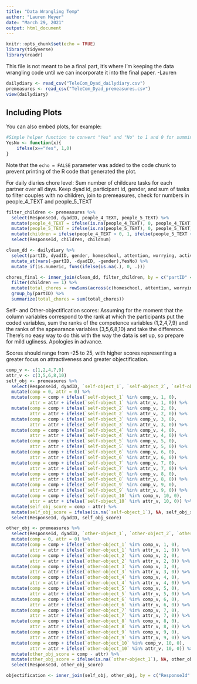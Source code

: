 ```yaml
---
title: "Data Wrangling Temp"
author: "Lauren Meyer"
date: "March 29, 2021"
output: html_document
---
```


```r
knitr::opts_chunk$set(echo = TRUE)
library(tidyverse)
library(readr)
```

This file is not meant to be a final part, it's where I'm keeping the data wrangling code until we can incorporate it into the final paper. -Lauren

```r
dailydiary <- read_csv("TeleCom_Dyad_dailydiary.csv")
premeasures <- read_csv("TeleCom_Dyad_premeasures.csv")
view(dailydiary)
```

## Including Plots

You can also embed plots, for example:

```r
#Simple helper function to convert "Yes" and "No" to 1 and 0 for summing
YesNo <- function(x){
    ifelse(x=="Yes", 1,0)
}
```

Note that the `echo = FALSE` parameter was added to the code chunk to prevent printing of the R code that generated the plot.


For daily diaries chore level: Sum number of childcare tasks for each partner over all days. Keep dyad id, participant id, gender, and sum of tasks
to filter couples with no children, join to premeasures, check for numbers in people_4_TEXT and people_5_TEXT

```r
filter_children <- premeasures %>%
  select(ResponseId, dyadID, people_4_TEXT, people_5_TEXT) %>%
  mutate(people_4_TEXT = ifelse(is.na(people_4_TEXT), 0, people_4_TEXT)) %>%
  mutate(people_5_TEXT = ifelse(is.na(people_5_TEXT), 0, people_5_TEXT)) %>%
  mutate(children = ifelse(people_4_TEXT > 0, 1, ifelse(people_5_TEXT > 0, 1, 0)), childnum = people_4_TEXT + people_5_TEXT, na.rm = TRUE) %>%
  select(ResponseId, children, childnum)

clean_dd <- dailydiary %>%
  select(partID, dyadID, gender, homeschool, attention, worrying, activities, clothes, sick, getting_up, put_to_bed, discipline, reading, playing, picking_up, hygiene, dressing, comforting, feeding) %>%
  mutate_at(vars(-partID, -dyadID, -gender),YesNo) %>%
  mutate_if(is.numeric, funs(ifelse(is.na(.), 0, .)))

chores_final <- inner_join(clean_dd, filter_children, by = c("partID" = "ResponseId")) %>%
  filter(children == 1) %>%
  mutate(total_chores = rowSums(across(c(homeschool, attention, worrying, activities, clothes, sick, getting_up, put_to_bed, discipline, reading, playing, picking_up, hygiene, dressing, comforting, feeding), na.rm = TRUE))) %>%
  group_by(partID) %>%
  summarize(total_chores = sum(total_chores))
```

Self- and Other-objectification scores: 
Assuming for the moment that the column variables correspond to the rank at which the participants put the coded variables, sum the ranks of the competence variables (1,2,4,7,9) and the ranks of the appearance variables (3,5,6,8,10) and take the difference. 
There's no easy way to do this with the way the data is set up, so prepare for mild ugliness. Apologies in advance. 

Scores should range from -25 to 25, with higher scores representing a greater focus on attractiveness and greater objectification. 

```r
comp_v <- c(1,2,4,7,9)
attr_v <- c(3,5,6,8,10)
self_obj <- premeasures %>%
  select(ResponseId, dyadID, `self-object_1`, `self-object_2`, `self-object_3`, `self-object_4`, `self-object_5`, `self-object_6`, `self-object_7`, `self-object_8`, `self-object_9`, `self-object_10`) %>%
  mutate(comp = 0, attr = 0) %>%
  mutate(comp = comp + ifelse(`self-object_1` %in% comp_v, 1, 0), 
         attr = attr + ifelse(`self-object_1` %in% attr_v, 1, 0)) %>%
  mutate(comp = comp + ifelse(`self-object_2` %in% comp_v, 2, 0), 
         attr = attr + ifelse(`self-object_2` %in% attr_v, 2, 0)) %>%
  mutate(comp = comp + ifelse(`self-object_3` %in% comp_v, 3, 0), 
         attr = attr + ifelse(`self-object_3` %in% attr_v, 3, 0)) %>%
  mutate(comp = comp + ifelse(`self-object_4` %in% comp_v, 4, 0), 
         attr = attr + ifelse(`self-object_4` %in% attr_v, 4, 0)) %>%
  mutate(comp = comp + ifelse(`self-object_5` %in% comp_v, 5, 0), 
         attr = attr + ifelse(`self-object_5` %in% attr_v, 5, 0)) %>%
  mutate(comp = comp + ifelse(`self-object_6` %in% comp_v, 6, 0), 
         attr = attr + ifelse(`self-object_6` %in% attr_v, 6, 0)) %>%
  mutate(comp = comp + ifelse(`self-object_7` %in% comp_v, 7, 0), 
         attr = attr + ifelse(`self-object_7` %in% attr_v, 7, 0)) %>%
  mutate(comp = comp + ifelse(`self-object_8` %in% comp_v, 8, 0), 
         attr = attr + ifelse(`self-object_8` %in% attr_v, 8, 0)) %>%
  mutate(comp = comp + ifelse(`self-object_9` %in% comp_v, 9, 0), 
         attr = attr + ifelse(`self-object_9` %in% attr_v, 9, 0)) %>%
  mutate(comp = comp + ifelse(`self-object_10` %in% comp_v, 10, 0), 
         attr = attr + ifelse(`self-object_10` %in% attr_v, 10, 0)) %>%
  mutate(self_obj_score = comp - attr) %>%
  mutate(self_obj_score = ifelse(is.na(`self-object_1`), NA, self_obj_score)) %>%
  select(ResponseId, dyadID, self_obj_score)
```

```r
other_obj <- premeasures %>%
  select(ResponseId, dyadID, `other-object_1`, `other-object_2`, `other-object_3`, `other-object_4`, `other-object_5`, `other-object_6`, `other-object_7`, `other-object_8`, `other-object_9`, `other-object_10`) %>%
  mutate(comp = 0, attr = 0) %>%
  mutate(comp = comp + ifelse(`other-object_1` %in% comp_v, 1, 0), 
         attr = attr + ifelse(`other-object_1` %in% attr_v, 1, 0)) %>%
  mutate(comp = comp + ifelse(`other-object_2` %in% comp_v, 2, 0), 
         attr = attr + ifelse(`other-object_2` %in% attr_v, 2, 0)) %>%
  mutate(comp = comp + ifelse(`other-object_3` %in% comp_v, 3, 0), 
         attr = attr + ifelse(`other-object_3` %in% attr_v, 3, 0)) %>%
  mutate(comp = comp + ifelse(`other-object_4` %in% comp_v, 4, 0), 
         attr = attr + ifelse(`other-object_4` %in% attr_v, 4, 0)) %>%
  mutate(comp = comp + ifelse(`other-object_5` %in% comp_v, 5, 0), 
         attr = attr + ifelse(`other-object_5` %in% attr_v, 5, 0)) %>%
  mutate(comp = comp + ifelse(`other-object_6` %in% comp_v, 6, 0), 
         attr = attr + ifelse(`other-object_6` %in% attr_v, 6, 0)) %>%
  mutate(comp = comp + ifelse(`other-object_7` %in% comp_v, 7, 0), 
         attr = attr + ifelse(`other-object_7` %in% attr_v, 7, 0)) %>%
  mutate(comp = comp + ifelse(`other-object_8` %in% comp_v, 8, 0), 
         attr = attr + ifelse(`other-object_8` %in% attr_v, 8, 0)) %>%
  mutate(comp = comp + ifelse(`other-object_9` %in% comp_v, 9, 0), 
         attr = attr + ifelse(`other-object_9` %in% attr_v, 9, 0)) %>%
  mutate(comp = comp + ifelse(`other-object_10` %in% comp_v, 10, 0), 
         attr = attr + ifelse(`other-object_10` %in% attr_v, 10, 0)) %>%
  mutate(other_obj_score = comp - attr) %>%
  mutate(other_obj_score = ifelse(is.na(`other-object_1`), NA, other_obj_score)) %>%
  select(ResponseId, other_obj_score)
```

```r
objectification <- inner_join(self_obj, other_obj, by = c("ResponseId" = "ResponseId"))
```



